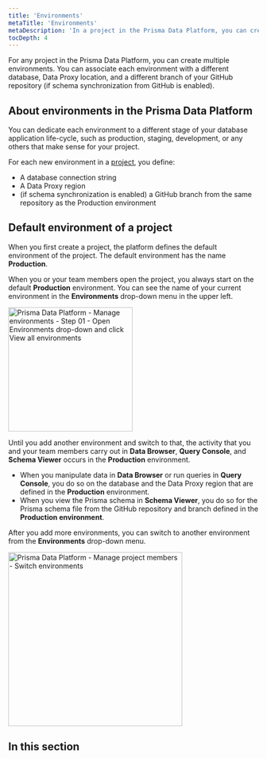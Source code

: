 ```yaml
---
title: 'Environments'
metaTitle: 'Environments'
metaDescription: 'In a project in the Prisma Data Platform, you can create multiple environments to associate a Prisma schema on a repository branch with a database and, thus, separate database development activities with JavaScript/TypeScript and Prisma ORM.'
tocDepth: 4
---
```


<TopBlock>

For any project in the Prisma Data Platform, you can create multiple environments. You can associate each environment with a different database, Data Proxy location, and a different branch of your GitHub repository (if schema synchronization from GitHub is enabled).

</TopBlock>

## About environments in the Prisma Data Platform

You can dedicate each environment to a different stage of your database application life-cycle, such as production, staging, development, or any others that make sense for your project.

For each new environment in a [project](/platform/classic-projects), you define:

- A database connection string
- A Data Proxy region
- (if schema synchronization is enabled) a GitHub branch from the same repository as the Production environment

## Default environment of a project

When you first create a project, the platform defines the default environment of the project. The default environment has the name **Production**.

When you or your team members open the project, you always start on the default **Production** environment. You can see the name of your current environment in the **Environments** drop-down menu in the upper left.

<img
  src="../../images/environments/default-environment.png"
  alt="Prisma Data Platform - Manage environments - Step 01 - Open Environments drop-down and click View all environments"
  width="250px"
/>

Until you add another environment and switch to that, the activity that you and your team members carry out in **Data Browser**, **Query Console**, and **Schema Viewer** occurs in the **Production** environment.

- When you manipulate data in **Data Browser** or run queries in **Query Console**, you do so on the database and the Data Proxy region that are defined in the **Production** environment.
- When you view the Prisma schema in **Schema Viewer**, you do so for the Prisma schema file from the GitHub repository and branch defined in the **Production environment**.

After you add more environments, you can switch to another environment from the **Environments** drop-down menu.

<img
  src="../../images/environments/switch-environment.png"
  alt="Prisma Data Platform - Manage project members - Switch environments"
  width="350px"
/>

## In this section

<Subsections depth="3" />
